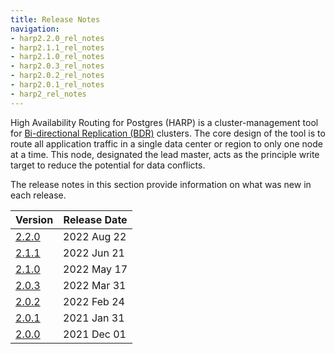 ```yaml
---
title: Release Notes
navigation:
- harp2.2.0_rel_notes
- harp2.1.1_rel_notes
- harp2.1.0_rel_notes
- harp2.0.3_rel_notes
- harp2.0.2_rel_notes
- harp2.0.1_rel_notes
- harp2_rel_notes
---
```


High Availability Routing for Postgres (HARP) is a cluster-management tool for
[Bi-directional Replication (BDR)](/bdr/latest) clusters. The core design of
the tool is to route all application traffic in a single data center or
region to only one node at a time. This node, designated the lead master, acts
as the principle write target to reduce the potential for data conflicts.

The release notes in this section provide information on what was new in each release.

| Version                  | Release Date |
| -----------------------  | ------------ |
| [2.2.0](harp2.2.0_rel_notes)  | 2022 Aug 22  |
| [2.1.1](harp2.1.1_rel_notes)  | 2022 Jun 21  |
| [2.1.0](harp2.1.0_rel_notes)  | 2022 May 17  |
| [2.0.3](harp2.0.3_rel_notes)  | 2022 Mar 31  |
| [2.0.2](harp2.0.2_rel_notes)  | 2022 Feb 24  |
| [2.0.1](harp2.0.1_rel_notes)  | 2021 Jan 31  |
| [2.0.0](harp2_rel_notes)      | 2021 Dec 01  |
